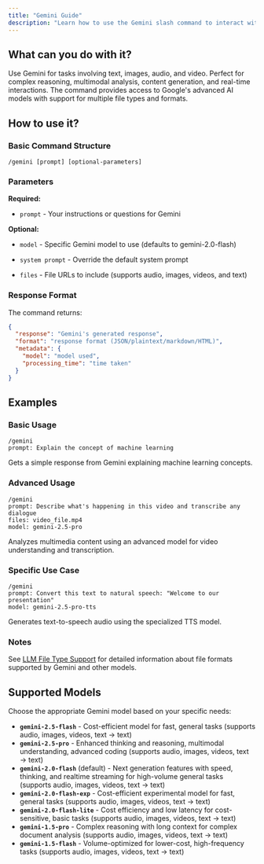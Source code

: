```yaml
---
title: "Gemini Guide"
description: "Learn how to use the Gemini slash command to interact with Google's Gemini AI models"
---
```


## What can you do with it?

Use Gemini for tasks involving text, images, audio, and video. Perfect for complex reasoning, multimodal analysis, content generation, and real-time interactions. The command provides access to Google's advanced AI models with support for multiple file types and formats.

## How to use it?

### Basic Command Structure
```
/gemini [prompt] [optional-parameters]
```

### Parameters

**Required:**

- `prompt` - Your instructions or questions for Gemini

**Optional:**

- `model` - Specific Gemini model to use (defaults to gemini-2.0-flash)

- `system prompt` - Override the default system prompt

- `files` - File URLs to include (supports audio, images, videos, and text)

### Response Format

The command returns:
```json
{
  "response": "Gemini's generated response",
  "format": "response format (JSON/plaintext/markdown/HTML)",
  "metadata": {
    "model": "model used",
    "processing_time": "time taken"
  }
}
```

## Examples

### Basic Usage
```
/gemini
prompt: Explain the concept of machine learning
```
Gets a simple response from Gemini explaining machine learning concepts.

### Advanced Usage
```
/gemini
prompt: Describe what's happening in this video and transcribe any dialogue
files: video_file.mp4
model: gemini-2.5-pro
```
Analyzes multimedia content using an advanced model for video understanding and transcription.

### Specific Use Case
```
/gemini
prompt: Convert this text to natural speech: "Welcome to our presentation"
model: gemini-2.5-pro-tts
```
Generates text-to-speech audio using the specialized TTS model.

### Notes 

See [LLM File Type Support](/slash-commands/supported-filetypes-llms) for detailed information about file formats supported by Gemini and other models.

## Supported Models

Choose the appropriate Gemini model based on your specific needs:

- **`gemini-2.5-flash`** - Cost-efficient model for fast, general tasks (supports audio, images, videos, text → text)
- **`gemini-2.5-pro`** - Enhanced thinking and reasoning, multimodal understanding, advanced coding (supports audio, images, videos, text → text)
- **`gemini-2.0-flash`** (default) - Next generation features with speed, thinking, and realtime streaming for high-volume general tasks (supports audio, images, videos, text → text)
- **`gemini-2.0-flash-exp`** - Cost-efficient experimental model for fast, general tasks (supports audio, images, videos, text → text)
- **`gemini-2.0-flash-lite`** - Cost efficiency and low latency for cost-sensitive, basic tasks (supports audio, images, videos, text → text)
- **`gemini-1.5-pro`** - Complex reasoning with long context for complex document analysis (supports audio, images, videos, text → text)
- **`gemini-1.5-flash`** - Volume-optimized for lower-cost, high-frequency tasks (supports audio, images, videos, text → text)
